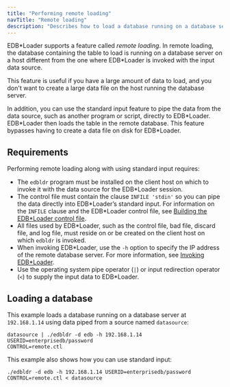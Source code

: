 ```yaml
---
title: "Performing remote loading"
navTitle: "Remote loading"
description: "Describes how to load a database running on a database server using data piped from a different source"
---
```


<div id="remote_loading" class="registered_link"></div>

EDB\*Loader supports a feature called *remote loading*. In remote loading, the database containing the table to load is running on a database server on a host different from the one where EDB\*Loader is invoked with the input data source.

This feature is useful if you have a large amount of data to load, and you don't want to create a large data file on the host running the database server.

In addition, you can use the standard input feature to pipe the data from the data source, such as another program or script, directly to EDB\*Loader. EDB\*Loader then loads the table in the remote database. This feature bypasses having to create a data file on disk for EDB\*Loader.

## Requirements 

Performing remote loading along with using standard input requires:

-   The `edbldr` program must be installed on the client host on which to invoke it with the data source for the EDB\*Loader session.
-   The control file must contain the clause `INFILE 'stdin'` so you can pipe the data directly into EDB\*Loader’s standard input. For information on the `INFILE` clause and the EDB\*Loader control file, see [Building the EDB\*Loader control file](../building_the_control_file/).
-   All files used by EDB\*Loader, such as the control file, bad file, discard file, and log file, must reside on or be created on the client host on which `edbldr` is invoked.
-   When invoking EDB\*Loader, use the `-h` option to specify the IP address of the remote database server. For more information, see [Invoking EDB\*Loader](../).
-   Use the operating system pipe operator (`|`) or input redirection operator (`<`) to supply the input data to EDB\*Loader.

## Loading a database 

This example loads a database running on a database server at `192.168.1.14` using data piped from a source named `datasource`:

```shell
datasource | ./edbldr -d edb -h 192.168.1.14 USERID=enterprisedb/password
CONTROL=remote.ctl
```

This example also shows how you can use standard input:

```shell
./edbldr -d edb -h 192.168.1.14 USERID=enterprisedb/password
CONTROL=remote.ctl < datasource
```
